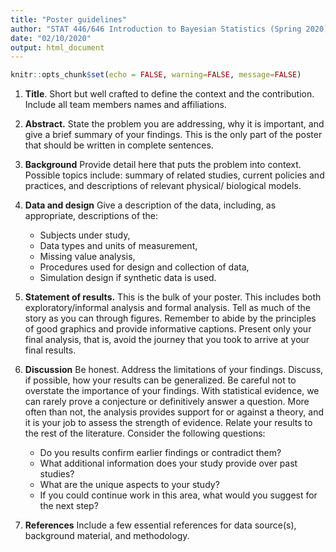 ---
title: "Poster guidelines"
author: "STAT 446/646 Introduction to Bayesian Statistics (Spring 2020)"
date: "02/10/2020"
output: html_document
---

```{r setup, include=FALSE}
knitr::opts_chunk$set(echo = FALSE, warning=FALSE, message=FALSE)
```

1. **Title**. Short but well crafted to define the context and the contribution. Include all team members names and  affiliations.

2. **Abstract.** State the problem you are addressing, why it is important, and give a brief summary of your findings. This is the only part of the poster that should be written in complete sentences.

3. **Background** Provide detail here that puts the problem into context. Possible topics include: summary of related studies, current policies and practices, and descriptions of relevant physical/ biological models.

4. **Data and design** Give a description of the data, including, as appropriate, descriptions of the:  
	- Subjects under study,
	- Data types and units of measurement,
	- Missing value analysis,
	- Procedures used for design and collection of data,
	- Simulation design if synthetic data is used.
	
5.  **Statement of results.** This is the bulk of your poster. This includes both exploratory/informal analysis and formal analysis. Tell as much of the story as you can through figures. Remember to abide by the principles of good graphics and provide informative captions. Present only your final analysis, that is, avoid the journey that you took to arrive at your final results.

6.  **Discussion** Be honest. Address the limitations of your findings. Discuss, if possible, how your results can be generalized. Be careful not to overstate the importance of your findings. With statistical evidence, we can rarely prove a conjecture or definitively answer a question. More often than not, the analysis provides support for or against a theory, and it is your job to assess the strength of evidence. Relate your results to the rest of the literature. Consider the following questions:
	- Do you results confirm earlier findings or contradict them?
	- What additional information does your study provide over past studies?
	- What are the unique aspects to your study?
	- If you could continue work in this area, what would you suggest for the next step?  


7.  **References** Include a few essential references for data source(s), background material, and methodology.
